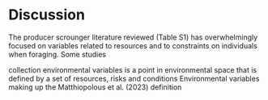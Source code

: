# Discussion

The producer scrounger literature reviewed (Table S1) has overwhelmingly focused on variables related to resources and to constraints on individuals when foraging. Some studies 




collection environmental variables is a point in environmental space that is defined by a set of resources, risks and conditions
Environmental variables making up the Matthiopolous et al. (2023) definition